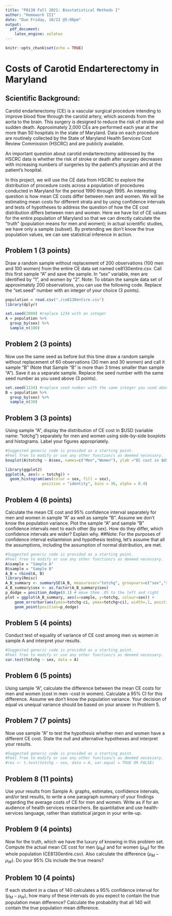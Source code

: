 ```yaml
---
title: "P8130 Fall 2021: Biostatistical Methods I"
author: "Homework III"
date: "Due Friday, 10/22 @5:00pm"
output: 
  pdf_document:
    latex_engine: xelatex
---
```


```r
knitr::opts_chunk$set(echo = TRUE)
```

# Costs of Carotid Endarterectomy in Maryland
## Scientific Background:
Carotid endarterectomy (CE) is a vascular surgical procedure intending to improve blood flow through the carotid artery, which ascends from the aorta to the brain. This surgery is designed to reduce the risk of stroke and sudden death. Approximately 2,000 CEs are performed each year at the more than 50 hospitals in the state of Maryland.  Data on each procedure are routinely collected by the State of Maryland Health Services Cost Review Commission (HSCRC) and are publicly available.

An important question about carotid endarterectomy addressed by the HSCRC data is whether the risk of stroke or death after surgery decreases with increasing numbers of surgeries by the patient’s physician and at the patient’s hospital.  

In this project, we will use the CE data from HSCRC to explore the distribution of procedure costs across a population of procedures conducted in Maryland for the period 1990 through 1995. An interesting question is how mean CE costs differ between men and women. We will be estimating mean costs for different strata and by using confidence intervals and tests of hypotheses to address the question of how the CE cost distribution differs between men and women. Here we have list of CE values for the entire population of Maryland so that we can directly calculate the “truth” (population means for men and women); in actual scientific studies, we have only a sample (subset). By pretending we don’t know the true population values, we can see statistical inference in action.

## Problem 1 (3 points)
Draw a random sample without replacement of 200 observations (100 men and 100 women) from the entire CE data set named ce8130entire.csv. Call this first sample "A" and save the sample. In "sex" variable, men are identified by "1", and women by "2". Note: To obtain the sample data set of approximately 200 observations, you can use the following code. Replace the "set.seed" number with an integer of your choice (3 points).


```r
population = read.csv("./ce8130entire.csv")
library(dplyr)

set.seed(2000) #replace 1234 with an integer
A = population %>%
  group_by(sex) %>%
  sample_n(100)
```


## Problem 2 (3 points)
Now use the same seed as before but this time draw a random sample without replacement of 60 observations (30 men and 30 women) and call it sample “B” (Note that Sample “B” is more than 3 times smaller than sample “A”). Save it as a separate sample. Replace the seed number with the same seed number as you used above (3 points).

```r
set.seed(1234) #replace seed number with the same integer you used above
B = population %>%
  group_by(sex) %>%
  sample_n(30)
```

## Problem 3 (3 points)
Using sample “A”, display the distribution of CE cost in $USD (variable name: “totchg”) separately for men and women using side-by-side boxplots and histograms. Label your figures appropriately.

```r
#Suggested generic code is provided as a starting point. 
#Feel free to modify or use any other function/s as deemed necessary.
boxplot(A$totchg ~ A$sex, names=c("Men","Women"), ylab ="EC cost in $USD", xlab ="Sex")

library(ggplot2)
ggplot(A, aes(x = totchg)) +
  geom_histogram(aes(color = sex, fill = sex), 
                position = "identity", bins = 30, alpha = 0.4)
```

## Problem 4 (6 points)
Calculate the mean CE cost and 95% confidence interval separately for men and women in sample “A” as well as sample “B”. Assume we don’t know the population variance. Plot the sample “A” and sample “B” confidence intervals next to each other (by sex). How do they differ, which confidence intervals are wider?  Explain why.
##Note: For the purposes of confidence interval estiamteion and hypothesis testing, let's assume that all the assumptions, including the assumption of normal distribution, are met.

```r
#Suggested generic code is provided as a starting point. 
#Feel free to modify or use any other function/s as deemed necessary.
A$sample = "Sample A"
B$sample = "Sample B"
A_B = rbind(A, B)
library(Rmisc)
A_B_summary <- summarySE(A_B, measurevar="totchg", groupvars=c("sex","sample"))
A_B_summary$sex <- as.factor(A_B_summary$sex)
p_dodge = position_dodge(0.1) # move them .05 to the left and right
plot = ggplot(A_B_summary, aes(x=sample, y=totchg, colour=sex)) + 
    geom_errorbar(aes(ymin=totchg-ci, ymax=totchg+ci), width=.1, position=p_dodge) +
    geom_point(position=p_dodge)
```


## Problem 5 (4 points)
Conduct test of equality of variance of CE cost among men vs women in sample A and interpret your results.
```r
#Suggested generic code is provided as a starting point. 
#Feel free to modify or use any other function/s as deemed necessary.
var.test(totchg ~ sex, data = A)
```


## Problem 6 (5 points)
Using sample “A”, calculate the difference between the mean CE costs for men and women (cost in men -cost in women).  Calculate a 95% CI for this difference. Assume we don’t know the population variance. Your decision of equal vs unequal variance should be based on your answer in Problem 5.


## Problem 7 (7 points)
Now use sample “A” to test the hypothesis whether men and women have a different CE cost. State the null and alternative hypotheses and interpret your results.

```r
#Suggested generic code is provided as a starting point. 
#Feel free to modify or use any other function/s as deemed necessary.
#res <- t.test(totchg ~ sex, data = A, var.equal = TRUE OR FALSE)
```


## Problem 8 (11 points)
Use your results from Sample A: graphs, estimates, confidence intervals, and/or test results, to write a one paragraph summary of your findings regarding the average costs of CE for men and women. Write as if for an audience of health services researchers. Be quantitative and use health-services language, rather than statistical jargon in your write-up.



## Problem 9 (4 points)
Now for the truth, which we have the luxury of knowing in this problem set. Compute the actual mean CE cost for men ($\mu_{M}$) and for women ($\mu_{W}$) for the whole population (CE8130entire.csv). Also calculate the difference ($\mu_{M}-\mu_{W}$). Do your 95% CIs include the true means?


## Problem 10 (4 points)
If each student in a class of 140 calculates a 95% confidence interval for ($\mu_{M}-\mu_{W}$), how many of these intervals do you expect to contain the true population mean difference? Calculate the probability that all 140 will contain the true population mean difference. 




